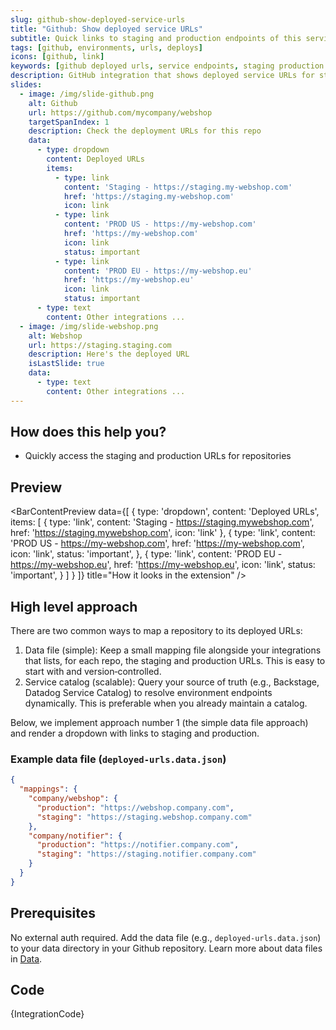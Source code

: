 ```yaml
---
slug: github-show-deployed-service-urls
title: "Github: Show deployed service URLs"
subtitle: Quick links to staging and production endpoints of this service
tags: [github, environments, urls, deploys]
icons: [github, link]
keywords: [github deployed urls, service endpoints, staging production urls, github deployment, environment urls]
description: GitHub integration that shows deployed service URLs for staging and production environments directly from your repository page.
slides:
  - image: /img/slide-github.png
    alt: Github
    url: https://github.com/mycompany/webshop
    targetSpanIndex: 1
    description: Check the deployment URLs for this repo
    data:
      - type: dropdown
        content: Deployed URLs
        items:
          - type: link
            content: 'Staging - https://staging.my-webshop.com'
            href: 'https://staging.my-webshop.com'
            icon: link
          - type: link
            content: 'PROD US - https://my-webshop.com'
            href: 'https://my-webshop.com'
            icon: link
            status: important
          - type: link
            content: 'PROD EU - https://my-webshop.eu'
            href: 'https://my-webshop.eu'
            icon: link
            status: important
      - type: text
        content: Other integrations ...
  - image: /img/slide-webshop.png
    alt: Webshop
    url: https://staging.staging.com
    description: Here's the deployed URL
    isLastSlide: true
    data:
      - type: text
        content: Other integrations ...
---
```



<SlideshowWrapper slides={frontMatter.slides} />

## How does this help you?

* Quickly access the staging and production URLs for repositories

## Preview

<BarContentPreview data={[
    {
      type: 'dropdown',
      content: 'Deployed URLs',
      items: [
        {
          type: 'link',
          content: 'Staging - https://staging.mywebshop.com',
          href: 'https://staging.mywebshop.com',
          icon: 'link'
        },
        {
          type: 'link',
          content: 'PROD US - https://my-webshop.com',
          href: 'https://my-webshop.com',
          icon: 'link',
          status: 'important',
        },
        {
          type: 'link',
          content: 'PROD EU - https://my-webshop.eu',
          href: 'https://my-webshop.eu',
          icon: 'link',
          status: 'important',
        }
      ]
    }
  ]} title="How it looks in the extension" />

## High level approach
There are two common ways to map a repository to its deployed URLs:

1. Data file (simple): Keep a small mapping file alongside your integrations that lists, for each repo, the staging and production URLs. This is easy to start with and version‑controlled.
2. Service catalog (scalable): Query your source of truth (e.g., Backstage, Datadog Service Catalog) to resolve environment endpoints dynamically. This is preferable when you already maintain a catalog.

Below, we implement approach number 1 (the simple data file approach) and render a dropdown with links to staging and production.

### Example data file (`deployed-urls.data.json`)
```json
{
  "mappings": {
    "company/webshop": {
      "production": "https://webshop.company.com",
      "staging": "https://staging.webshop.company.com"
    },
    "company/notifier": {
      "production": "https://notifier.company.com",
      "staging": "https://staging.notifier.company.com"
    }
  }
}
```

## Prerequisites
No external auth required. Add the data file (e.g., `deployed-urls.data.json`) to your data directory in your Github repository. Learn more about data files in [Data](/docs/writing-integrations/data).

## Code
<CodeBlock language="javascript" title="github.deployed-urls.integration.example.js">
{IntegrationCode}
</CodeBlock>
